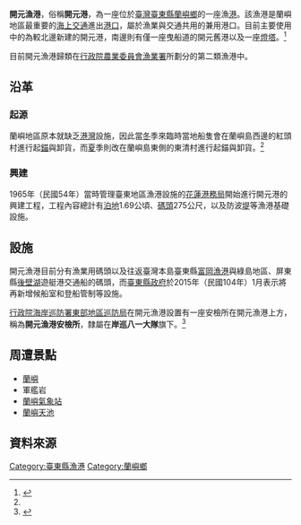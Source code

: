 {{Infobox Port
| name = 開元漁港<br>（開元港）
| image = Kaiyuan Harbor.jpg
| imagesize = 300px
| caption = 
| country = {{ROC-TW}}
| location = [[臺灣|臺灣]][[台東縣|台東縣]][[蘭嶼鄉|蘭嶼鄉]]
| coordinates = {{coord|22|03|29.6|N|121|30|29.4|E|display=title,inline|religion:TW}}
| opened = 1965年（民國54年）
| operated = [[臺東縣政府|臺東縣政府]]
| owner = [[臺東縣政府|臺東縣政府]]
| type = [[台灣漁港列表#法令依據|第二類漁港]]
| sizewater =泊地 1.69 [[公頃|公頃]]
| sizeland =
| size =
| berths =
| wharfs = 275公尺
| piers =
| employees =
| leadershiptitle =
| leader =
| blankdetailstitle1 =
| blankdetails1 =
| blankdetailstitle2 =
| blankdetails2 =
| blankdetailstitle3 =
| blankdetails3 =
| arrivals = 
| cargotonnage =
| containervolume =
| cargovalue =
| passengertraffic =
| revenue =
| profit =
| blankstatstitle1 =
| blankstats1 =
| blankstatstitle2 =
| blankstats2 =
| blankstatstitle3 =
| blankstats3 =
| website = [http://tour.taitung.gov.tw/zh-tw/Travel/ScenicSpot/397/%E9%96%8B%E5%85%83%E6%BC%81%E6%B8%AF 開元漁港]
}}
'''開元漁港'''，俗稱'''開元港'''，為一座位於[[臺灣|臺灣]][[臺東縣|臺東縣]][[蘭嶼鄉|蘭嶼鄉]]的一座漁[[港|港]]。該漁港是蘭嶼地區最重要的[[海上交通|海上交通]]進出[[港口|港口]]，屬於漁業與交通共用的兼用港口。目前主要使用中的為較北邊新建的開元港，南邊則有僅一座曳船道的開元舊港以及一座[[燈塔|燈塔]]。<ref name="臺東縣政府 臺東觀光網 開元港">{{cite web |url=http://tour.taitung.gov.tw/zh-tw/Travel/ScenicSpot/397/%E9%96%8B%E5%85%83%E6%BC%81%E6%B8%AF |title=臺東縣政府 臺東觀光網 開元港 |accessdate=2015-03-20 |archive-url=https://web.archive.org/web/20150402092802/http://tour.taitung.gov.tw/zh-tw/Travel/ScenicSpot/397/%E9%96%8B%E5%85%83%E6%BC%81%E6%B8%AF |archive-date=2015-04-02 |dead-url=yes }}</ref>

目前開元漁港歸類在[[行政院|行政院]][[行政院农业委员会|農業委員會]][[漁業署|漁業署]]所劃分的第二類漁港中。

== 沿革 ==
=== 起源 ===
蘭嶼地區原本就缺乏[[港灣|港灣]]設施，因此當[[冬|冬]]季來臨時當地船隻會在蘭嶼島西邊的紅頭村進行起[[錨|錨]]與卸貨，而[[夏|夏]]季則改在蘭嶼島東側的東清村進行起錨與卸貨。<ref name="臺東縣政府 臺東觀光網 開元港"/>

=== 興建 ===
1965年（民國54年）當時管理臺東地區漁港設施的[[花蓮港務局|花蓮港務局]]開始進行開元港的興建工程，工程內容總計有[[泊地|泊地]]1.69公頃、[[碼頭|碼頭]]275公尺，以及防波[[堤|堤]]等漁港基礎設施。

==設施 ==
開元漁港目前分有漁業用碼頭以及往返臺灣本島臺東縣[[富岡漁港|富岡漁港]]與綠島地區、屏東縣[[後壁湖|後壁湖]]遊艇港交通船的碼頭，而[[臺東縣政府|臺東縣政府]]於2015年（民國104年）1月表示將再新增候船室和登船管制等設施。

[[行政院|行政院]][[海岸巡防署|海岸巡防署]][[東部地區巡防局|東部地區巡防局]]在開元漁港設置有一座安檢所在開元漁港上方，稱為'''開元漁港安檢所'''，隸屬在'''岸巡八一大隊'''旗下。<ref>{{cite web |url=http://www.cga.gov.tw/GipOpen/wSite/ct?xItem=48052&ctNode=6208&mp=9995 |title=行政院海岸巡防署東部地區巡防局 開元漁港安檢所 |accessdate=2015-03-20 |archive-date=2016-03-04 |archive-url=https://web.archive.org/web/20160304231740/http://www.cga.gov.tw/GipOpen/wSite/ct?xItem=48052&ctNode=6208&mp=9995 |dead-url=no }}</ref>

== 周遭景點 ==
* [[蘭嶼|蘭嶼]]
* 軍艦岩
* [[蘭嶼氣象站|蘭嶼氣象站]]
* [[蘭嶼天池|蘭嶼天池]]

== 資料來源 ==
{{Reflist}}

{{臺東縣漁港}}
{{台灣漁港}}

[[Category:臺東縣漁港|Category:臺東縣漁港]]
[[Category:蘭嶼鄉|Category:蘭嶼鄉]]